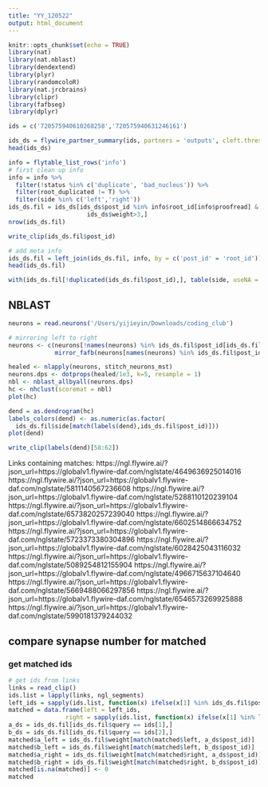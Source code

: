 ```yaml
---
title: "YY_120522"
output: html_document
---
```


```r
knitr::opts_chunk$set(echo = TRUE)
library(nat)
library(nat.nblast)
library(dendextend)
library(plyr)
library(randomcoloR)
library(nat.jrcbrains)
library(clipr)
library(fafbseg)
library(dplyr)
```

```r
ids = c('720575940610268258','720575940631246161')
```

```r
ids_ds = flywire_partner_summary(ids, partners = 'outputs', cleft.threshold = 30)
head(ids_ds)
```

```r
info = flytable_list_rows('info')
# first clean up info 
info = info %>% 
  filter(!status %in% c('duplicate', 'bad_nucleus')) %>%
  filter(root_duplicated != T) %>% 
  filter(side %in% c('left','right'))
ids_ds.fil = ids_ds[ids_ds$post_id %in% info$root_id[info$proofread] & 
                      ids_ds$weight>3,]
nrow(ids_ds.fil)
```

```r
write_clip(ids_ds.fil$post_id)
```

```r
# add meta info 
ids_ds.fil = left_join(ids_ds.fil, info, by = c('post_id' = 'root_id'))
head(ids_ds.fil)
```

```r
with(ids_ds.fil[!duplicated(ids_ds.fil$post_id),], table(side, useNA = 'i'))
```

## NBLAST 
```r
neurons = read.neurons('/Users/yijieyin/Downloads/coding_club')
```

```r
# mirroring left to right 
neurons <- c(neurons[!names(neurons) %in% ids_ds.fil$post_id[ids_ds.fil$side == 'left']],
             mirror_fafb(neurons[names(neurons) %in% ids_ds.fil$post_id[ids_ds.fil$side == 'left']]))
```


```r
healed <- nlapply(neurons, stitch_neurons_mst)
neurons.dps <- dotprops(healed/1e3, k=5, resample = 1)
nbl <- nblast_allbyall(neurons.dps)
hc <- nhclust(scoremat = nbl) 
plot(hc)
```

```r
dend = as.dendrogram(hc)
labels_colors(dend) <- as.numeric(as.factor(
  ids_ds.fil$side[match(labels(dend),ids_ds.fil$post_id)]))
plot(dend)
```

```r
write_clip(labels(dend)[58:62])
```
Links containing matches: 
https://ngl.flywire.ai/?json_url=https://globalv1.flywire-daf.com/nglstate/4649636925014016
https://ngl.flywire.ai/?json_url=https://globalv1.flywire-daf.com/nglstate/5811140567236608
https://ngl.flywire.ai/?json_url=https://globalv1.flywire-daf.com/nglstate/5288110120239104
https://ngl.flywire.ai/?json_url=https://globalv1.flywire-daf.com/nglstate/6573820257239040
https://ngl.flywire.ai/?json_url=https://globalv1.flywire-daf.com/nglstate/6602514866634752
https://ngl.flywire.ai/?json_url=https://globalv1.flywire-daf.com/nglstate/5723373380304896
https://ngl.flywire.ai/?json_url=https://globalv1.flywire-daf.com/nglstate/6028425043116032
https://ngl.flywire.ai/?json_url=https://globalv1.flywire-daf.com/nglstate/5089254812155904
https://ngl.flywire.ai/?json_url=https://globalv1.flywire-daf.com/nglstate/4966715637104640
https://ngl.flywire.ai/?json_url=https://globalv1.flywire-daf.com/nglstate/5669488066297856
https://ngl.flywire.ai/?json_url=https://globalv1.flywire-daf.com/nglstate/6546573269925888
https://ngl.flywire.ai/?json_url=https://globalv1.flywire-daf.com/nglstate/5990181379244032

## compare synapse number for matched 
### get matched ids 
```r
# get ids from links
links = read_clip()
ids.list = lapply(links, ngl_segments)
left_ids = sapply(ids.list, function(x) ifelse(x[1] %in% ids_ds.fil$post_id[ids_ds.fil$side == 'left'], x[1], x[2]))
matched = data.frame(left = left_ids, 
                right = sapply(ids.list, function(x) ifelse(x[1] %in% left_ids, x[2], x[1])))
a_ds = ids_ds.fil[ids_ds.fil$query == ids[1],]
b_ds = ids_ds.fil[ids_ds.fil$query == ids[2],]
matched$a_left = ids_ds.fil$weight[match(matched$left, a_ds$post_id)]
matched$b_left = ids_ds.fil$weight[match(matched$left, b_ds$post_id)]
matched$a_right = ids_ds.fil$weight[match(matched$right, a_ds$post_id)]
matched$b_right = ids_ds.fil$weight[match(matched$right, b_ds$post_id)]
matched[is.na(matched)] <- 0
matched
```





